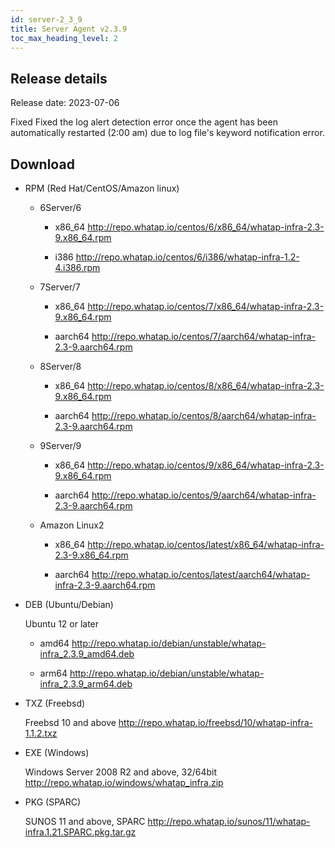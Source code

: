 ```yaml
---
id: server-2_3_9
title: Server Agent v2.3.9
toc_max_heading_level: 2
---
```


## Release details

Release date: 2023-07-06

<p><Status>Fixed</Status> Fixed the log alert detection error once the agent has been automatically restarted (2:00 am) due to log file's keyword notification error.</p>

## Download

-   RPM (Red Hat/CentOS/Amazon linux)

    -   6Server/6

        -   x86_64 http://repo.whatap.io/centos/6/x86_64/whatap-infra-2.3-9.x86_64.rpm

        -   i386 http://repo.whatap.io/centos/6/i386/whatap-infra-1.2-4.i386.rpm

    -   7Server/7

        -   x86_64 http://repo.whatap.io/centos/7/x86_64/whatap-infra-2.3-9.x86_64.rpm

        -   aarch64 http://repo.whatap.io/centos/7/aarch64/whatap-infra-2.3-9.aarch64.rpm

    -   8Server/8

        -   x86_64 http://repo.whatap.io/centos/8/x86_64/whatap-infra-2.3-9.x86_64.rpm

        -   aarch64 http://repo.whatap.io/centos/8/aarch64/whatap-infra-2.3-9.aarch64.rpm

    -   9Server/9

        -   x86_64 http://repo.whatap.io/centos/9/x86_64/whatap-infra-2.3-9.x86_64.rpm

        -   aarch64 http://repo.whatap.io/centos/9/aarch64/whatap-infra-2.3-9.aarch64.rpm

    -   Amazon Linux2

        -   x86_64 http://repo.whatap.io/centos/latest/x86_64/whatap-infra-2.3-9.x86_64.rpm

        -   aarch64 http://repo.whatap.io/centos/latest/aarch64/whatap-infra-2.3-9.aarch64.rpm

-   DEB (Ubuntu/Debian)

    Ubuntu 12 or later

    -   amd64 http://repo.whatap.io/debian/unstable/whatap-infra_2.3.9_amd64.deb

    -   arm64 http://repo.whatap.io/debian/unstable/whatap-infra_2.3.9_arm64.deb

-   TXZ (Freebsd)

    Freebsd 10 and above http://repo.whatap.io/freebsd/10/whatap-infra-1.1.2.txz

-   EXE (Windows)

    Windows Server 2008 R2 and above, 32/64bit http://repo.whatap.io/windows/whatap_infra.zip

-   PKG (SPARC)

    SUNOS 11 and above, SPARC http://repo.whatap.io/sunos/11/whatap-infra.1.21.SPARC.pkg.tar.gz
